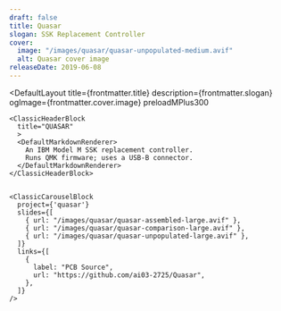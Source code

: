 ```yaml
---
draft: false
title: Quasar
slogan: SSK Replacement Controller
cover:
  image: "/images/quasar/quasar-unpopulated-medium.avif"
  alt: Quasar cover image
releaseDate: 2019-06-08
---
```


<DefaultLayout 
  title={frontmatter.title} 
  description={frontmatter.slogan}
  ogImage={frontmatter.cover.image}
  preloadMPlus300
>

  <ClassicBlurredHeader src={frontmatter.cover.image} />

  <div class="container mx-auto">

    <ClassicHeaderBlock 
      title="QUASAR"
      >
      <DefaultMarkdownRenderer>
        An IBM Model M SSK replacement controller.  
        Runs QMK firmware; uses a USB-B connector.
      </DefaultMarkdownRenderer>
    </ClassicHeaderBlock>


    <ClassicCarouselBlock 
      project={'quasar'} 
      slides={[
        { url: "/images/quasar/quasar-assembled-large.avif" },
        { url: "/images/quasar/quasar-comparison-large.avif" },
        { url: "/images/quasar/quasar-unpopulated-large.avif" },
      ]} 
      links={[
        {
          label: "PCB Source",
          url: "https://github.com/ai03-2725/Quasar",
        },
      ]}
    />

  </div>

</DefaultLayout>